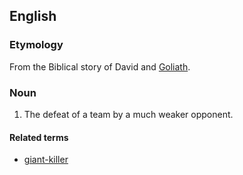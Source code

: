 ==English==

===Etymology===
From the Biblical story of David and [[Goliath]].

===Noun===
{{en-noun}}

# {{context|sports|lang=en}} The defeat of a team by a much weaker opponent.

====Related terms====
* [[giant-killer]]